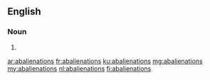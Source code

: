 ==English==

===Noun===
{{head|en|noun plural form}}

# {{plural of|abalienation|lang=en}}

[[ar:abalienations]]
[[fr:abalienations]]
[[ku:abalienations]]
[[mg:abalienations]]
[[my:abalienations]]
[[nl:abalienations]]
[[fi:abalienations]]